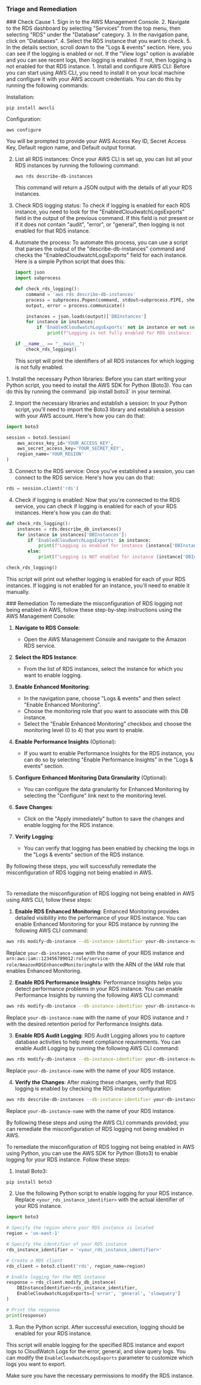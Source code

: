 
### Triage and Remediation
<Tabs>

<Tab title='Cause'>
### Check Cause
<AccordionGroup>
<Accordion title='Using Console' defaultOpen='true'>
1. Sign in to the AWS Management Console.
2. Navigate to the RDS dashboard by selecting "Services" from the top menu, then selecting "RDS" under the "Database" category.
3. In the navigation pane, click on "Databases".
4. Select the RDS instance that you want to check.
5. In the details section, scroll down to the "Logs & events" section. Here, you can see if the logging is enabled or not. If the "View logs" option is available and you can see recent logs, then logging is enabled. If not, then logging is not enabled for that RDS instance.
</Accordion>

<Accordion title='Using CLI'>
1. Install and configure AWS CLI: Before you can start using AWS CLI, you need to install it on your local machine and configure it with your AWS account credentials. You can do this by running the following commands:

   Installation:
   ```
   pip install awscli
   ```
   Configuration:
   ```
   aws configure
   ```
   You will be prompted to provide your AWS Access Key ID, Secret Access Key, Default region name, and Default output format.

2. List all RDS instances: Once your AWS CLI is set up, you can list all your RDS instances by running the following command:
   ```
   aws rds describe-db-instances
   ```
   This command will return a JSON output with the details of all your RDS instances.

3. Check RDS logging status: To check if logging is enabled for each RDS instance, you need to look for the "EnabledCloudwatchLogsExports" field in the output of the previous command. If this field is not present or if it does not contain "audit", "error", or "general", then logging is not enabled for that RDS instance.

4. Automate the process: To automate this process, you can use a script that parses the output of the "describe-db-instances" command and checks the "EnabledCloudwatchLogsExports" field for each instance. Here is a simple Python script that does this:

   ```python
   import json
   import subprocess

   def check_rds_logging():
       command = 'aws rds describe-db-instances'
       process = subprocess.Popen(command, stdout=subprocess.PIPE, shell=True)
       output, error = process.communicate()

       instances = json.loads(output)['DBInstances']
       for instance in instances:
           if 'EnabledCloudwatchLogsExports' not in instance or not set(['audit', 'error', 'general']).issubset(set(instance['EnabledCloudwatchLogsExports'])):
               print(f"Logging is not fully enabled for RDS instance: {instance['DBInstanceIdentifier']}")

   if __name__ == "__main__":
       check_rds_logging()
   ```
   This script will print the identifiers of all RDS instances for which logging is not fully enabled.
</Accordion>

<Accordion title='Using Python'>
1. Install the necessary Python libraries: Before you can start writing your Python script, you need to install the AWS SDK for Python (Boto3). You can do this by running the command `pip install boto3` in your terminal.

2. Import the necessary libraries and establish a session: In your Python script, you'll need to import the Boto3 library and establish a session with your AWS account. Here's how you can do that:

```python
import boto3

session = boto3.Session(
    aws_access_key_id='YOUR_ACCESS_KEY',
    aws_secret_access_key='YOUR_SECRET_KEY',
    region_name='YOUR_REGION'
)
```

3. Connect to the RDS service: Once you've established a session, you can connect to the RDS service. Here's how you can do that:

```python
rds = session.client('rds')
```

4. Check if logging is enabled: Now that you're connected to the RDS service, you can check if logging is enabled for each of your RDS instances. Here's how you can do that:

```python
def check_rds_logging():
    instances = rds.describe_db_instances()
    for instance in instances['DBInstances']:
        if 'EnabledCloudwatchLogsExports' in instance:
            print(f"Logging is enabled for instance {instance['DBInstanceIdentifier']}")
        else:
            print(f"Logging is NOT enabled for instance {instance['DBInstanceIdentifier']}")

check_rds_logging()
```

This script will print out whether logging is enabled for each of your RDS instances. If logging is not enabled for an instance, you'll need to enable it manually.
</Accordion>

</AccordionGroup>
</Tab>
<Tab title='Remediation'>
### Remediation

<AccordionGroup>
<Accordion title='Using Console' defaultOpen='true'>
To remediate the misconfiguration of RDS logging not being enabled in AWS, follow these step-by-step instructions using the AWS Management Console:

1. **Navigate to RDS Console**: 
   - Open the AWS Management Console and navigate to the Amazon RDS service.

2. **Select the RDS Instance**:
   - From the list of RDS instances, select the instance for which you want to enable logging.

3. **Enable Enhanced Monitoring**:
   - In the navigation pane, choose "Logs & events" and then select "Enable Enhanced Monitoring".
   - Choose the monitoring role that you want to associate with this DB instance.
   - Select the "Enable Enhanced Monitoring" checkbox and choose the monitoring level (0 to 4) that you want to enable.

4. **Enable Performance Insights** (Optional):
   - If you want to enable Performance Insights for the RDS instance, you can do so by selecting "Enable Performance Insights" in the "Logs & events" section.

5. **Configure Enhanced Monitoring Data Granularity** (Optional):
   - You can configure the data granularity for Enhanced Monitoring by selecting the "Configure" link next to the monitoring level.

6. **Save Changes**:
   - Click on the "Apply immediately" button to save the changes and enable logging for the RDS instance.

7. **Verify Logging**:
   - You can verify that logging has been enabled by checking the logs in the "Logs & events" section of the RDS instance.

By following these steps, you will successfully remediate the misconfiguration of RDS logging not being enabled in AWS.

#
</Accordion>

<Accordion title='Using CLI'>
To remediate the misconfiguration of RDS logging not being enabled in AWS using AWS CLI, follow these steps:

1. **Enable RDS Enhanced Monitoring**: Enhanced Monitoring provides detailed visibility into the performance of your RDS instance. You can enable Enhanced Monitoring for your RDS instance by running the following AWS CLI command:

```bash
aws rds modify-db-instance --db-instance-identifier your-db-instance-name --monitoring-interval 60 --monitoring-role-arn arn:aws:iam::123456789012:role/service-role/AmazonRDSEnhancedMonitoringRole
```

Replace `your-db-instance-name` with the name of your RDS instance and `arn:aws:iam::123456789012:role/service-role/AmazonRDSEnhancedMonitoringRole` with the ARN of the IAM role that enables Enhanced Monitoring.

2. **Enable RDS Performance Insights**: Performance Insights helps you detect performance problems in your RDS instance. You can enable Performance Insights by running the following AWS CLI command:

```bash
aws rds modify-db-instance --db-instance-identifier your-db-instance-name --enable-performance-insights --performance-insights-retention-period 7
```

Replace `your-db-instance-name` with the name of your RDS instance and `7` with the desired retention period for Performance Insights data.

3. **Enable RDS Audit Logging**: RDS Audit Logging allows you to capture database activities to help meet compliance requirements. You can enable Audit Logging by running the following AWS CLI command:

```bash
aws rds modify-db-instance --db-instance-identifier your-db-instance-name --enable-cloudwatch-logs-exports '["audit"]'
```

Replace `your-db-instance-name` with the name of your RDS instance.

4. **Verify the Changes**: After making these changes, verify that RDS logging is enabled by checking the RDS instance configuration:

```bash
aws rds describe-db-instances --db-instance-identifier your-db-instance-name --query "DBInstances[0].[DBInstanceIdentifier,DBInstanceArn,MonitoringInterval,PerformanceInsightsEnabled,EnabledCloudwatchLogsExports]" --output table
```

Replace `your-db-instance-name` with the name of your RDS instance.

By following these steps and using the AWS CLI commands provided, you can remediate the misconfiguration of RDS logging not being enabled in AWS.
</Accordion>

<Accordion title='Using Python'>
To remediate the misconfiguration of RDS logging not being enabled in AWS using Python, you can use the AWS SDK for Python (Boto3) to enable logging for your RDS instance. Follow these steps:

1. Install Boto3:
```bash
pip install boto3
```

2. Use the following Python script to enable logging for your RDS instance. Replace `<your_rds_instance_identifier>` with the actual identifier of your RDS instance.

```python
import boto3

# Specify the region where your RDS instance is located
region = 'us-east-1'

# Specify the identifier of your RDS instance
rds_instance_identifier = '<your_rds_instance_identifier>'

# Create a RDS client
rds_client = boto3.client('rds', region_name=region)

# Enable logging for the RDS instance
response = rds_client.modify_db_instance(
    DBInstanceIdentifier=rds_instance_identifier,
    EnableCloudwatchLogsExports=['error', 'general', 'slowquery']
)

# Print the response
print(response)
```

3. Run the Python script. After successful execution, logging should be enabled for your RDS instance.

This script will enable logging for the specified RDS instance and export logs to CloudWatch Logs for the error, general, and slow query logs. You can modify the `EnableCloudwatchLogsExports` parameter to customize which logs you want to export.

Make sure you have the necessary permissions to modify the RDS instance.
</Accordion>

</AccordionGroup>
</Tab>
</Tabs>

